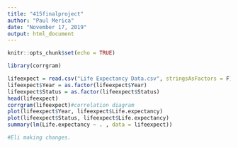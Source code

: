 ```yaml
---
title: "415finalproject"
author: "Paul Merica"
date: "November 17, 2019"
output: html_document
---
```


```r
knitr::opts_chunk$set(echo = TRUE)
```


```r
library(corrgram)

```

```r
lifeexpect = read.csv("Life Expectancy Data.csv", stringsAsFactors = F)
lifeexpect$Year = as.factor(lifeexpect$Year)
lifeexpect$Status = as.factor(lifeexpect$Status)
head(lifeexpect)
corrgram(lifeexpect)#correlation diagram
plot(lifeexpect$Year, lifeexpect$Life.expectancy)
plot(lifeexpect$Status, lifeexpect$Life.expectancy)
summary(lm(Life.expectancy ~ . , data = lifeexpect))

#Eli making changes.
```


